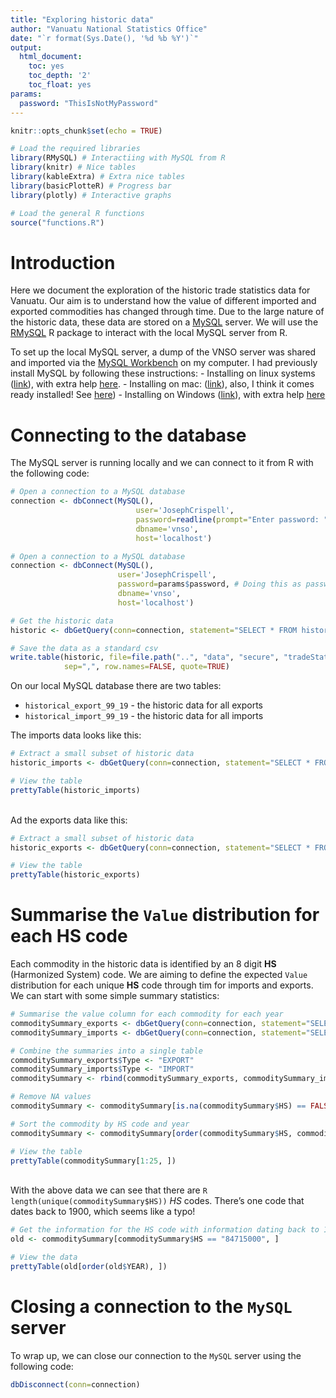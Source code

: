 ```yaml
---
title: "Exploring historic data"
author: "Vanuatu National Statistics Office"
date: "`r format(Sys.Date(), '%d %b %Y')`"
output:
  html_document:
    toc: yes
    toc_depth: '2'
    toc_float: yes
params: 
  password: "ThisIsNotMyPassword"
---
```


```r
knitr::opts_chunk$set(echo = TRUE)
```

```r

# Load the required libraries
library(RMySQL) # Interactiing with MySQL from R
library(knitr) # Nice tables
library(kableExtra) # Extra nice tables
library(basicPlotteR) # Progress bar
library(plotly) # Interactive graphs

# Load the general R functions
source("functions.R")
```

# Introduction

Here we document the exploration of the historic trade statistics data for Vanuatu. Our aim is to understand how the value of different imported and exported commodities has changed through time. Due to the large nature of the historic data, these data are stored on a [MySQL](https://www.mysql.com/) server. We will use the [RMySQL](https://cran.r-project.org/web/packages/RMySQL/RMySQL.pdf) R package to interact with the local MySQL server from R.

To set up the local MySQL server, a dump of the VNSO server was shared and imported via the [MySQL Workbench](https://www.mysql.com/products/workbench/) on my computer. I had previously install MySQL by following these instructions:
- Installing on linux systems ([link](https://dev.mysql.com/doc/refman/8.0/en/linux-installation.html)), with extra help [here](https://itsfoss.com/install-mysql-ubuntu/).
- Installing on mac: ([link](https://dev.mysql.com/doc/mysql-osx-excerpt/5.7/en/osx-installation.html)), also, I think it comes ready installed! See [here](https://www.thoughtco.com/installing-mysql-on-mac-2693866))
- Installing on Windows ([link](https://dev.mysql.com/downloads/installer/)), with extra help [here](https://www.wikihow.com/Install-the-MySQL-Database-Server-on-Your-Windows-PC)

# Connecting to the database

The MySQL server is running locally and we can connect to it from R with the following code:

```r
# Open a connection to a MySQL database
connection <- dbConnect(MySQL(), 
                            user='JosephCrispell', 
                            password=readline(prompt="Enter password: "), # Doing this as password never stored in easily accessible format now
                            dbname='vnso',
                            host='localhost')
```


```r
# Open a connection to a MySQL database
connection <- dbConnect(MySQL(), 
                        user='JosephCrispell', 
                        password=params$password, # Doing this as password never stored in easily accessible format now
                        dbname='vnso',
                        host='localhost')
```

```r
# Get the historic data
historic <- dbGetQuery(conn=connection, statement="SELECT * FROM historical_export_99_19")

# Save the data as a standard csv
write.table(historic, file=file.path("..", "data", "secure", "tradeStats_historic_14-09-20.csv"),
            sep=",", row.names=FALSE, quote=TRUE)
```
 
On our local MySQL database there are two tables:

- `historical_export_99_19` - the historic data for all exports
- `historical_import_99_19` - the historic data for all imports

The imports data looks like this:

```r

# Extract a small subset of historic data
historic_imports <- dbGetQuery(conn=connection, statement="SELECT * FROM historical_import_99_19 LIMIT 25")

# View the table
prettyTable(historic_imports)
```

<br>
Ad the exports data like this:
<br>

```r

# Extract a small subset of historic data
historic_exports <- dbGetQuery(conn=connection, statement="SELECT * FROM historical_export_99_19 LIMIT 25")

# View the table
prettyTable(historic_exports)
```

# Summarise the `Value` distribution for each HS code

Each commodity in the historic data is identified by an 8 digit **HS** (Harmonized System) code. We are aiming to define the expected `Value` distribution for each unique **HS** code through tim for imports and exports. We can start with some simple summary statistics:

```r
# Summarise the value column for each commodity for each year
commoditySummary_exports <- dbGetQuery(conn=connection, statement="SELECT HS, YEAR, Description, CTY_Dest AS CTY, AVG(Value) AS average, MAX(Value) AS maximum, MIN(Value) AS minimum, COUNT(Value) AS count, SUM(Value) AS sum, STDDEV_SAMP(Value) AS sd, VAR_SAMP(Value) as variance FROM historical_export_99_19 GROUP BY HS, YEAR")
commoditySummary_imports <- dbGetQuery(conn=connection, statement="SELECT HS, YEAR, Description, CTY_Origin AS CTY, AVG(Value) AS average, MAX(Value) AS maximum, MIN(Value) AS minimum, COUNT(Value) AS count, SUM(Value) AS sum, STDDEV_SAMP(Value) AS sd, VAR_SAMP(Value) as variance FROM historical_import_99_19 GROUP BY HS, YEAR")

# Combine the summaries into a single table
commoditySummary_exports$Type <- "EXPORT"
commoditySummary_imports$Type <- "IMPORT"
commoditySummary <- rbind(commoditySummary_exports, commoditySummary_imports)

# Remove NA values
commoditySummary <- commoditySummary[is.na(commoditySummary$HS) == FALSE, ]

# Sort the commodity by HS code and year
commoditySummary <- commoditySummary[order(commoditySummary$HS, commoditySummary$YEAR), ]

# View the table
prettyTable(commoditySummary[1:25, ])
```

<br>
With the above data we can see that there are `R length(unique(commoditySummary$HS))` *HS* codes. There's one code that dates back to 1900, which seems like a typo!
<br>

```r
# Get the information for the HS code with information dating back to 1900
old <- commoditySummary[commoditySummary$HS == "84715000", ]

# View the data
prettyTable(old[order(old$YEAR), ])
```

# Closing a connection to the `MySQL` server

To wrap up, we can close our connection to the `MySQL` server using the following code:
```r
dbDisconnect(conn=connection)
```

